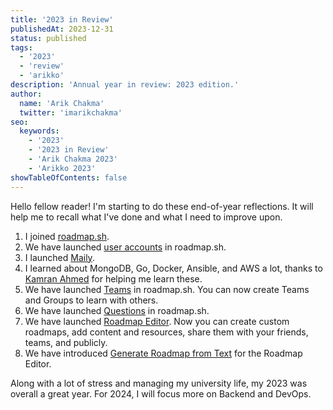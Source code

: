 ```yaml
---
title: '2023 in Review'
publishedAt: 2023-12-31
status: published
tags:
  - '2023'
  - 'review'
  - 'arikko'
description: 'Annual year in review: 2023 edition.'
author:
  name: 'Arik Chakma'
  twitter: 'imarikchakma'
seo:
  keywords:
    - '2023'
    - '2023 in Review'
    - 'Arik Chakma 2023'
    - 'Arikko 2023'
showTableOfContents: false
---
```


Hello fellow reader! I'm starting to do these end-of-year reflections. It will help me to recall what I've done and what I need to improve upon.

1. I joined [roadmap.sh](https://roadmap.sh).
2. We have launched [user accounts](https://twitter.com/kamrify/status/1647012578260819968) in roadmap.sh.
3. I launched [Maily](https://maily.to).
4. I learned about MongoDB, Go, Docker, Ansible, and AWS a lot, thanks to [Kamran Ahmed](https://twitter.com/kamrify) for helping me learn these.
5. We have launched [Teams](https://roadmap.sh/teams) in roadmap.sh. You can now create Teams and Groups to learn with others.
6. We have launched [Questions](https://twitter.com/kamrify/status/1705308902131155370) in roadmap.sh.
7. We have launched [Roadmap Editor](https://twitter.com/kamrify/status/1708293162693767426). Now you can create custom roadmaps, add content and resources, share them with your friends, teams, and publicly.
8. We have introduced [Generate Roadmap from Text](https://twitter.com/kamrify/status/1718242012179075324) for the Roadmap Editor.

Along with a lot of stress and managing my university life, my 2023 was overall a great year. For 2024, I will focus more on Backend and DevOps.

